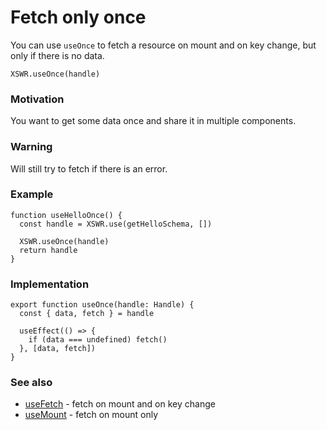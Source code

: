 # Fetch only once

You can use `useOnce` to fetch a resource on mount and on key change, but only if there is no data.

```tsx
XSWR.useOnce(handle) 
```

### Motivation

You want to get some data once and share it in multiple components.

### Warning

Will still try to fetch if there is an error.

### Example

```tsx
function useHelloOnce() {
  const handle = XSWR.use(getHelloSchema, [])

  XSWR.useOnce(handle)
  return handle
}
```

### Implementation

```tsx
export function useOnce(handle: Handle) {
  const { data, fetch } = handle

  useEffect(() => {
    if (data === undefined) fetch()
  }, [data, fetch])
}
```

### See also

- [useFetch](/features/use-fetch) - fetch on mount and on key change
- [useMount](/features/use-mount) - fetch on mount only
